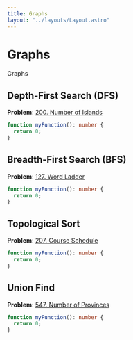 ```yaml
---
title: Graphs
layout: "../layouts/Layout.astro"
---
```


# Graphs

Graphs

## Depth-First Search (DFS)

**Problem**: [200. Number of Islands](https://leetcode.com/problems/number-of-islands/)

```typescript
function myFunction(): number {
  return 0;
}
```

## Breadth-First Search (BFS)

**Problem**: [127. Word Ladder](https://leetcode.com/problems/word-ladder/)

```typescript
function myFunction(): number {
  return 0;
}
```

## Topological Sort

**Problem**: [207. Course Schedule](https://leetcode.com/problems/course-schedule/)

```typescript
function myFunction(): number {
  return 0;
}
```

## Union Find

**Problem**: [547. Number of Provinces](https://leetcode.com/problems/number-of-provinces/)

```typescript
function myFunction(): number {
  return 0;
}
```
